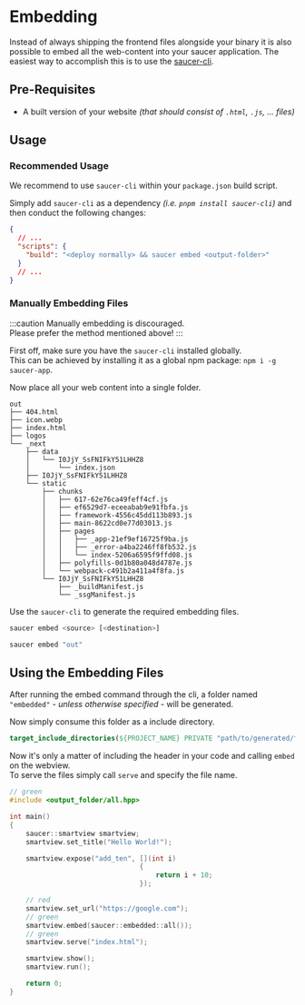# Embedding

Instead of always shipping the frontend files alongside your binary it is also possible to embed all the web-content into your saucer application.
The easiest way to accomplish this is to use the [saucer-cli](https://github.com/saucer/saucer-cli).

## Pre-Requisites

- A built version of your website _(that should consist of `.html`, `.js`, ... files)_

## Usage

### Recommended Usage

We recommend to use `saucer-cli` within your `package.json` build script.

Simply add `saucer-cli` as a dependency _(i.e. `pnpm install saucer-cli`)_ and then conduct the following changes:

```json
{
  // ...
  "scripts": {
    "build": "<deploy normally> && saucer embed <output-folder>"
  }
  // ...
}
```

### Manually Embedding Files

:::caution
Manually embedding is discouraged.  
Please prefer the method mentioned above!
:::

First off, make sure you have the `saucer-cli` installed globally.  
This can be achieved by installing it as a global npm package: `npm i -g saucer-app`.

Now place all your web content into a single folder.

```text title="Example: Folder Structure"
out
├── 404.html
├── icon.webp
├── index.html
├── logos
└── _next
    ├── data
    │   └── I0JjY_SsFNIFkY51LHHZ8
    │       └── index.json
    ├── I0JjY_SsFNIFkY51LHHZ8
    └── static
        ├── chunks
        │   ├── 617-62e76ca49feff4cf.js
        │   ├── ef6529d7-eceeabab9e91fbfa.js
        │   ├── framework-4556c45dd113b893.js
        │   ├── main-8622cd0e77d03013.js
        │   ├── pages
        │   │   ├── _app-21ef9ef16725f9ba.js
        │   │   ├── _error-a4ba2246ff8fb532.js
        │   │   └── index-5206a6595f9ffd08.js
        │   ├── polyfills-0d1b80a048d4787e.js
        │   └── webpack-c491b2a411a4f8fa.js
        └── I0JjY_SsFNIFkY51LHHZ8
            ├── _buildManifest.js
            └── _ssgManifest.js
```

Use the `saucer-cli` to generate the required embedding files.

```bash title="Command Syntax"
saucer embed <source> [<destination>]
```

```bash title="Example Command"
saucer embed "out"
```

## Using the Embedding Files

After running the embed command through the cli, a folder named `"embedded"` _- unless otherwise specified -_ will be generated.

Now simply consume this folder as a include directory.

```cmake title="Example: Consuming Embedded Folder"
target_include_directories(${PROJECT_NAME} PRIVATE "path/to/generated/folder")
```

Now it's only a matter of including the header in your code and calling `embed` on the webview.  
To serve the files simply call `serve` and specify the file name.

```cpp title="Example: Using Embedded Files"
// green
#include <output_folder/all.hpp>

int main()
{
    saucer::smartview smartview;
    smartview.set_title("Hello World!");

    smartview.expose("add_ten", [](int i)
                                {
                                    return i + 10;
                                });

    // red
    smartview.set_url("https://google.com");
    // green
    smartview.embed(saucer::embedded::all());
    // green
    smartview.serve("index.html");

    smartview.show();
    smartview.run();

    return 0;
}
```
